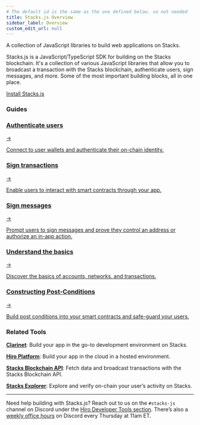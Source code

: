 ```yaml
---
# The default id is the same as the one defined below. so not needed
title: Stacks.js Overview
sidebar_label: Overview
custom_edit_url: null
---
```



<p class="p-3 rounded-lg bg-neutral-100 text-neutral-500 dark:bg-neutral-800 dark:text-neutral-400">A collection of JavaScript libraries to build web applications on Stacks.</p>

<div class="mb-10"></div>

Stacks.js is a JavaScript/TypeScript SDK for building on the Stacks blockchain. It's a collection of various JavaScript libraries that allow you to broadcast a transaction with the Stacks blockchain, authenticate users, sign messages, and more. Some of the most important building blocks, all in one place.

<div className="buttons-container">
  <a className="button-cta orange" href="/stacks.js/installing">
     Install Stacks.js
  </a>
</div>

### Guides

<div class="subSections my-8">
  <a href="/stacks.js/guides/authenticate-users-with-connect">
    <div class="subSectionTitle"><h3>Authenticate users</h3><span>→</span></div>
    <p>Connect to user wallets and authenticate their on-chain identity.</p>
  </a>
  <a href="/stacks.js/guides/sign-transactions">
    <div class="subSectionTitle"><h3>Sign transactions</h3><span>→</span></div>
    <p>Enable users to interact with smart contracts through your app.</p>
  </a>
</div>

<div class="subSections my-8">
  <a href="/stacks.js/guides/sign-messages">
    <div class="subSectionTitle"><h3>Sign messages</h3><span>→</span></div>
    <p>Prompt users to sign messages and prove they control an address or authorize an in-app action.</p>
  </a>
  <a href="/stacks.js/learn-the-basics">
    <div class="subSectionTitle"><h3>Understand the basics</h3><span>→</span></div>
    <p>Discover the basics of accounts, networks, and transactions.</p>
  </a>
</div>

<div class="subSections my-8 w-[50%]">
  <a href="/stacks.js/guides/deep-dive-post-conditions">
    <div class="subSectionTitle"><h3>Constructing Post-Conditions</h3><span>→</span></div>
    <p>Build post conditions into your smart contracts and safe-guard your users.</p>
  </a>
</div>

### Related Tools

**[Clarinet](../clarinet/index.mdx)**: Build your app in the go-to development environment on Stacks.

**[Hiro Platform](../platform/index.mdx)**: Build your app in the cloud in a hosted environment.

**[Stacks Blockchain API](../stacks-blockchain-api/index.mdx)**: Fetch data and broadcast transactions with the Stacks Blockchain API.

**[Stacks Explorer](https://explorer.hiro.so)**: Explore and verify on-chain your user’s activity on Stacks.

---

Need help building with Stacks.js? Reach out to us on the `#stacks-js` channel on Discord under the [Hiro Developer Tools section](https://stacks.chat/). There’s also a [weekly office hours](https://events.stacks.co/event/HD16484710) on Discord every Thursday at 11am ET.